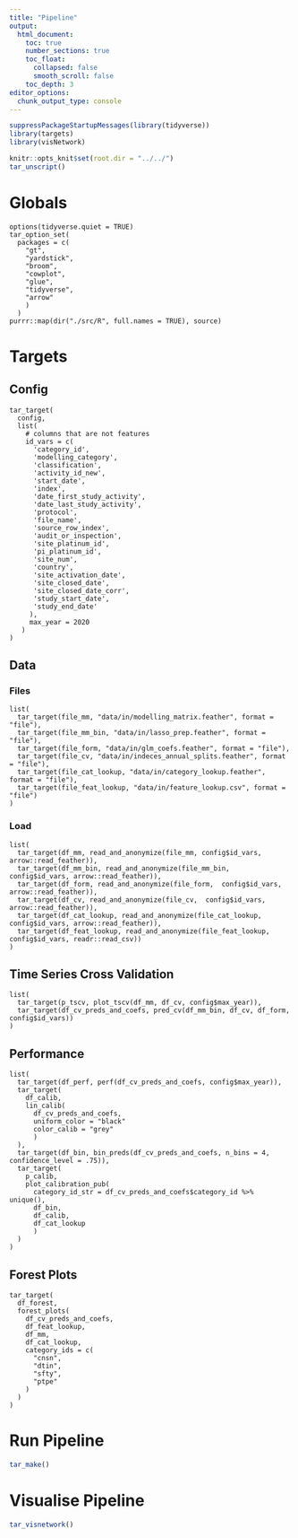 ```yaml
---
title: "Pipeline"
output: 
  html_document:
    toc: true
    number_sections: true
    toc_float:
      collapsed: false
      smooth_scroll: false
    toc_depth: 3
editor_options: 
  chunk_output_type: console
---
```



```r
suppressPackageStartupMessages(library(tidyverse))
library(targets)
library(visNetwork)
```

```r
knitr::opts_knit$set(root.dir = "../../")
tar_unscript()
```


# Globals

```targets
options(tidyverse.quiet = TRUE)
tar_option_set(
  packages = c(
    "gt",
    "yardstick",
    "broom",
    "cowplot",
    "glue",
    "tidyverse",
    "arrow"
    )
  )
purrr::map(dir("./src/R", full.names = TRUE), source)
```

# Targets

## Config

```targets
tar_target(
  config,
  list(
    # columns that are not features
    id_vars = c(
      'category_id',
      'modelling_category',
      'classification',
      'activity_id_new',
      'start_date',
      'index',
      'date_first_study_activity',
      'date_last_study_activity',
      'protocol',
      'file_name',
      'source_row_index',
      'audit_or_inspection',
      'site_platinum_id',
      'pi_platinum_id',
      'site_num',
      'country',
      'site_activation_date',
      'site_closed_date',
      'site_closed_date_corr',
      'study_start_date',
      'study_end_date'
     ),
     max_year = 2020
   )
)
```


## Data

### Files
```targets
list(
  tar_target(file_mm, "data/in/modelling_matrix.feather", format = "file"),
  tar_target(file_mm_bin, "data/in/lasso_prep.feather", format = "file"),
  tar_target(file_form, "data/in/glm_coefs.feather", format = "file"),
  tar_target(file_cv, "data/in/indeces_annual_splits.feather", format = "file"),
  tar_target(file_cat_lookup, "data/in/category_lookup.feather", format = "file"),
  tar_target(file_feat_lookup, "data/in/feature_lookup.csv", format = "file")
)
```

### Load

```targets
list(
  tar_target(df_mm, read_and_anonymize(file_mm, config$id_vars, arrow::read_feather)),
  tar_target(df_mm_bin, read_and_anonymize(file_mm_bin, config$id_vars, arrow::read_feather)),
  tar_target(df_form, read_and_anonymize(file_form,  config$id_vars, arrow::read_feather)),
  tar_target(df_cv, read_and_anonymize(file_cv,  config$id_vars, arrow::read_feather)),
  tar_target(df_cat_lookup, read_and_anonymize(file_cat_lookup, config$id_vars, arrow::read_feather)),
  tar_target(df_feat_lookup, read_and_anonymize(file_feat_lookup, config$id_vars, readr::read_csv))
)
```

## Time Series Cross Validation

```targets
list(
  tar_target(p_tscv, plot_tscv(df_mm, df_cv, config$max_year)),
  tar_target(df_cv_preds_and_coefs, pred_cv(df_mm_bin, df_cv, df_form, config$id_vars))
)
```

## Performance

```targets
list(
  tar_target(df_perf, perf(df_cv_preds_and_coefs, config$max_year)),
  tar_target(
    df_calib,
    lin_calib(
      df_cv_preds_and_coefs,
      uniform_color = "black"
      color_calib = "grey"
      )
  ),
  tar_target(df_bin, bin_preds(df_cv_preds_and_coefs, n_bins = 4, confidence_level = .75)),
  tar_target(
    p_calib,
    plot_calibration_pub(
      category_id_str = df_cv_preds_and_coefs$category_id %>% unique(),
      df_bin,
      df_calib,
      df_cat_lookup
      )
  )
)
```

## Forest Plots

```targets
tar_target(
  df_forest,
  forest_plots(
    df_cv_preds_and_coefs,
    df_feat_lookup,
    df_mm,
    df_cat_lookup,
    category_ids = c(
      "cnsn",
      "dtin",
      "sfty",
      "ptpe"
    )
  )
)
```

# Run Pipeline

```r
tar_make()
```


# Visualise Pipeline

```r
tar_visnetwork()
```

